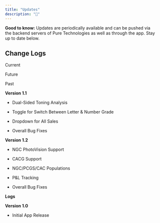 ```yaml
---
title: "Updates"
description: "🤖"
---
```


**Good to know:** Updates are periodically available and can be pushed via the backend servers of Pure Technologies as well as through the app. Stay up to date below.

## Change Logs

Current

Future

Past

**Version 1.1**

* Dual-Sided Toning Analysis

* Toggle for Switch Between Letter & Number Grade

* Dropdown for All Sales

* Overall Bug Fixes

**Version 1.2**

* NGC PhotoVision Support

* CACG Support

* NGC/PCGS/CAC Populations

* P&L Tracking

* Overall Bug Fixes

**Logs**

**Version 1.0**

* Initial App Release